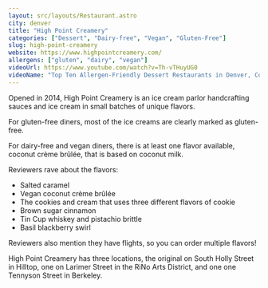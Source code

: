 ```yaml
---
layout: src/layouts/Restaurant.astro
city: denver
title: "High Point Creamery"
categories: ["Dessert", "Dairy-free", "Vegan", "Gluten-Free"]
slug: high-point-creamery
website: https://www.highpointcreamery.com/
allergens: ["gluten", "dairy", "vegan"]
videoUrl: https://www.youtube.com/watch?v=Th-vTHuyUG0
videoName: "Top Ten Allergen-Friendly Dessert Restaurants in Denver, Colorado"
---
```


Opened in 2014, High Point Creamery is an ice cream parlor handcrafting sauces and ice cream in small batches of unique flavors.

For gluten-free diners, most of the ice creams are clearly marked as gluten-free.

For dairy-free and vegan diners, there is at least one flavor available, coconut crème brûlée, that is based on coconut milk.

Reviewers rave about the flavors:
* Salted caramel
* Vegan coconut crème brûlée
* The cookies and cream that uses three different flavors of cookie
* Brown sugar cinnamon
* Tin Cup whiskey and pistachio brittle
* Basil blackberry swirl

Reviewers also mention they have flights, so you can order multiple flavors!

High Point Creamery has three locations, the original on South Holly Street in Hilltop, one on Larimer Street in the RiNo Arts District, and one one Tennyson Street in Berkeley.
